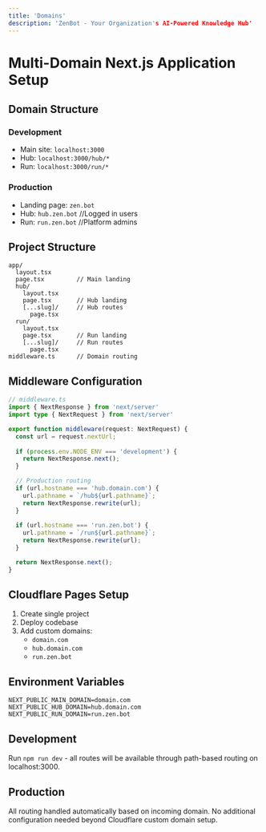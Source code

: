 ```yaml
---
title: 'Domains'
description: 'ZenBot - Your Organization's AI-Powered Knowledge Hub'
---
```


# Multi-Domain Next.js Application Setup

## Domain Structure

### Development
- Main site: `localhost:3000`
- Hub: `localhost:3000/hub/*`
- Run: `localhost:3000/run/*`

### Production
- Landing page: `zen.bot`
- Hub: `hub.zen.bot`  //Logged in users
- Run: `run.zen.bot`  //Platform admins

## Project Structure
```
app/
  layout.tsx
  page.tsx         // Main landing
  hub/
    layout.tsx
    page.tsx       // Hub landing
    [...slug]/     // Hub routes
      page.tsx
  run/
    layout.tsx
    page.tsx       // Run landing
    [...slug]/     // Run routes
      page.tsx
middleware.ts      // Domain routing
```

## Middleware Configuration
```typescript
// middleware.ts
import { NextResponse } from 'next/server'
import type { NextRequest } from 'next/server'

export function middleware(request: NextRequest) {
  const url = request.nextUrl;
  
  if (process.env.NODE_ENV === 'development') {
    return NextResponse.next();
  }

  // Production routing
  if (url.hostname === 'hub.domain.com') {
    url.pathname = `/hub${url.pathname}`;
    return NextResponse.rewrite(url);
  }
  
  if (url.hostname === 'run.zen.bot') {
    url.pathname = `/run${url.pathname}`;
    return NextResponse.rewrite(url);
  }

  return NextResponse.next();
}
```

## Cloudflare Pages Setup

1. Create single project
2. Deploy codebase
3. Add custom domains:
   - `domain.com`
   - `hub.domain.com`
   - `run.zen.bot`

## Environment Variables
```env
NEXT_PUBLIC_MAIN_DOMAIN=domain.com
NEXT_PUBLIC_HUB_DOMAIN=hub.domain.com
NEXT_PUBLIC_RUN_DOMAIN=run.zen.bot
```

## Development
Run `npm run dev` - all routes will be available through path-based routing on localhost:3000.

## Production
All routing handled automatically based on incoming domain. No additional configuration needed beyond Cloudflare custom domain setup.
